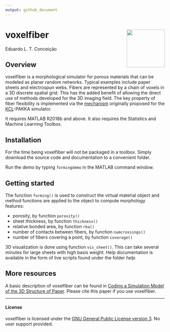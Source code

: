 ```yaml
---
output: github_document
---
```


<!-- README.md is generated from README.Rmd. Please edit that file -->

# voxelfiber <img src="help/figures/logo.png" align="right" height="120" />
Eduardo L. T. Conceição

## Overview

voxelfiber is a morphological simulator for porous materials that can be modeled as planar random networks. Typical examples include paper sheets and electrospun webs. Fibers are represented by a chain of voxels in a 3D discrete spatial grid. This has the added benefit of allowing the direct use of methods developed for the 3D imaging field. The key property of fiber flexibility is implemented via the [mechanism](https://doi.org/10.1103/PhysRevLett.73.3475) originally proposed for the [KCL](http://kcl.fi)-PAKKA simulator.

It requires MATLAB R2018b and above. It also requires the Statistics and Machine Learning Toolbox.

## Installation

For the time being voxelfiber will not be packaged in a toolbox. Simply download the source code and documentation to a convenient folder.

Run the demo by typing `formingdemo` in the MATLAB command window.

## Getting started

The function `forming()` is used to construct the virtual material object and method functions are applied to the object to compute morphology features:

- porosity, by function `porosity()`
- sheet thickness, by function `thickness()`
- relative bonded area, by function `rba()`
- number of contacts between fibers, by function `numcrossings()`
- number of fibers covering a point, by function `coverage()`

3D visualization is done using function `vis_sheet()`. This can take several minutes for large sheets with high basis weight. Help documentation is available in the form of live scripts found under the folder _help_.

## More resources

A basic description of voxelfiber can be found in [Coding a Simulation Model of the 3D Structure of Paper](https://doi.org/10.1007/978-3-642-12712-0_27). Please cite this paper if you use voxelfiber.

---
#### License

voxelfiber is licensed under the [GNU General Public License version 3](https://opensource.org/licenses/GPL-3.0). No user support provided.
